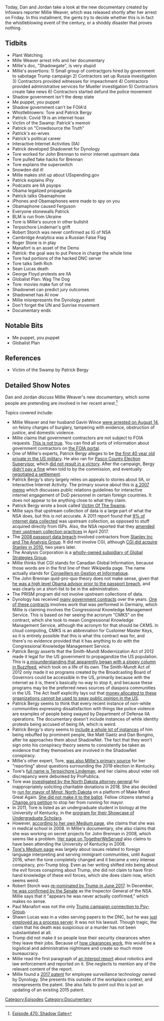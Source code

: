 {{DEFAULTSORT:
    #_EPISODE_0470:ShadowGate
}}{{Episode
    | title           = ShadowGate
    | caption         = Listen to this episode on [https://knowledgefight.libsyn.com/470-shadowgate Libsyn] [https://open.spotify.com/episode/0WzgfKlwIzvwZWmWc5RbGx Spotify], Read the [[Transcript/470: ShadowGate|Unofficial Transcript]], View discussion on [https://reddit.com/ibagpi Reddit]
    | episodeNumber   = 470
    | length          = 03:27:25
    | airDate         = August 17, 2020
    | episodeType     = [[:Category:Documentary|Documentary]]
    | appearance      = [[Millie Weaver]], [[Tore (Terpsichore Lindeman)]], [[Patrick Bergy]], [[John Brennan]], [[Edward Snowden]], [[Robert Storch]], [[Roger Stone]], [[Paul Manafort]], [[Seth Rich]], [[Sean Lucas]], [[George Floyd]]
    | previousEpisode = [[469: August 12-13, 2020]]
    | nextEpisode     = [[471: August 14-16, 2020]]
}}

{{Stub}}

Today, Dan and Jordan take a look at the new documentary created by Infowars reporter Millie Weaver, which was released shortly after her arrest on Friday. In this installment, the gents try to decide whether this is in fact the whistleblowing event of the century, or a shoddy disaster that proves nothing.

==Tidbits==

*Plant Watching
*Mille Weaver arrest info and her documentary
*Millie's doc, "Shadowgate", is very stupid
*Millie's assertions: 1) Small group of contractgors hired by government to sabotage Trump campaign 2) Contractors set up Russia investigation 3) Contractors provided witnesses for impeachment 4) Contractors provided administrative services for Mueller investigation 5) Contractors create fake news 6) Contractors started defund the police movement
*Shadow government isn't the deep state
*Me puppet, you puppet
*Shadow government can't be FOIA'd
*Whistleblowers: Tore and Patrick Bergy
*Patrick: Covid 19 is an internet hoax
*Victim of the Swamp: Patrick's memoir
*Patrick on "Crowdsource the Truth"
*Patrick's ex-wives
*Patrick's political career
*Interactive Internet Activities (IIA)
*Patrick developed Shadownet for Dynology
*Tore worked for John Brennan to mirror internet upstream data
*Tore pulled fake hacks for Brennan
*Tore explains the superswitch
*Snowden did it!
*Millie makes shit up about USspending.gov
*Patrick explains iPsy
*Podcasts are IIA psyops
*Obama legalized propaganda
*Patrick talks Obamaphone
*iPhones and Obamaphones were made to spy on you
*Obamaphone caused Ferguson
*Everyone stonewalls Patrick
*BLM is run from Ukraine
*Tore is Millie's source in other bullshit
*Terpsichore Lindeman's grift
*Robert Storch was never confirmed as IG of NSA
*Cambridge Analytica was a Russian False Flag
*Roger Stone is in play
*Manafort is an asset of the Dems
*Patrick: the goal was to put Pence in charge the whole time
*Tore had portions of the hacked DNC server
*Tore talks Seth Rich
*Sean Lucas death
*George Floyd protests are IIA
*Globalist Plan: Wag The Dog
*Tore: movies make fun of me
*Shadownet can predict jury outcomes
*Shadownet has AI now
*Millie misrepresents the Dynology patent
*Don't forget the UN and Sunrise movement
*Documentary ends

==Notable Bits==

*Me puppet, you puppet
*Globalist Plan

==References==

*Victim of the Swamp by Patrick Bergy

==Detailed Show Notes==

Dan and Jordan discuss Millie Weaver's new documentary, which some people are pretending are involved in her recent arrest.<ref>[https://knowledgefight.com/research/2020/8/17/episode-470-shadow-gate Episode 470: Shadow Gate]</ref>

Topics covered include:

*Millie Weaver and her husband Gavin Wince [https://heavy.com/news/2020/08/millie-weaver/ were arrested on August 14], on felony charges of burglary, tampering with evidence, obstruction of justice, and domestic violence.
*Millie claims that government contractors are not subject to FOIA requests. [https://washingtontechnology.com/articles/2017/02/17/insights-proxmire-foia-advice.aspx This is not true]. You can find all sorts of information about government contractors on [https://foiaonline.gov/foiaonline/action/public/home the FOIA portal].
*One of Millie's experts, Patrick Bergy alleges to be [https://www.tampabay.com/archive/2005/10/27/bound-for-boot-camp-he-s-booted-from-his-job/ the first 40 year old private in the US military]. He also ran for [https://www.tampabay.com/archive/2004/10/11/independent-candidate-strives-to-be-heard/ Pasco County Election Supervisor], which [https://www.pascovotes.gov/portals/pasco/Results/gen04all.htm did not result in a victory]. After the campaign, Bergy [http://www.fec.state.fl.us/FECWebFi.nsf/0/EB6EA80B40C7CA6485257C2F00735CDA/$file/158.pdf didn't pay a fine] when told to by the commission, and eventually [http://www.fec.state.fl.us/FECWebFi.nsf/0/7C014BB7366B7E6785257C0E00587C5B/$file/206.pdf negotiated a settlement].
*Patrick Bergy's story largely relies on appeals to stories about IIA, or Interactive Internet Activity. The primary source about this is [https://fas.org/sgp/othergov/dod/dod060807.pdf a 2007 memo] which discusses public relations guidelines for interactive internet engagement of DoD personnel in certain foreign countries. It does not appear to be anything close to what they claim.
*Patrick Bergy wrote a book called [https://www.amazon.com/Victim-Swamp-State-Destroyed-Private/dp/1977646468 Victim Of The Swamp].
*Millie says that upstream collection of data is a large part of what the NSA does, but this is not accurate. A 2011 report found that [https://www.aclu.org/files/assets/fisc_opinion_10.3.2011.pdf 9% of internet data collected] was upstream collection, as opposed to stuff acquired directly from ISPs. Also, the NSA reported that they [https://www.nsa.gov/news-features/press-room/Article/1618699/nsa-stops-certain-section-702-upstream-activities/ amended their upstream collection practices] in April 2017.
*The [https://www.nytimes.com/2008/03/22/us/politics/22passport.html 2008 passport data breach] involved contractors from [https://web.archive.org/web/20080324040415/http://deepbackground.msnbc.msn.com/archive/2008/03/21/794799.aspx Stanley Inc and The Analysis Group]. It did not involve CGI, although [https://washingtontechnology.com/articles/2010/05/07/cgi-buys-stanley.aspx CGI did acquire Stanley in 2010], two years later.
*The Analysis Corporation is a [https://www.sourcewatch.org/index.php/The_Analysis_Corporation wholly-owned subsidiary of Global Strategies Group].
*Millie thinks that CGI stands for Canadian Global Information, because those words are in the first line of their Wikipedia page. The name actually stands for [https://www.washingtonpost.com/news/wonk/wp/2013/10/16/meet-cgi-federal-the-company-behind-the-botched-launch-of-healthcare-gov/ Conseillers en Gestion et Informatique].
*The John Brennan quid-pro-quo theory does not make sense, given that [https://web.archive.org/web/20110507023129/http://www.northjersey.com/news/120509_North_Bergen_man_is_homeland_security_assistant_for_President_Obama.html he was a high level Obama advisor prior to the passport breach], and was clearly on a short-list to be in the administration.
*The PRISM program did not involve upstream collections of data.
*Dynology has received [https://www.usaspending.gov/#/search/b174b27784aef45c8a6b0640ee63792c many government contracts] over the years. [https://www.usaspending.gov/#/award/CONT_AWD_W912PE08P7083_9700_-NONE-_-NONE- One of these contracts] involves work that was performed in Germany, which Millie is claiming involves the Congressional Knowledge Management Service. This is based on her seeing the acronym "CMKS" on the contract, which she took to mean Congressional Knowledge Management Service, although the acronym for that should be CKMS. In cloud computing, CMKS is an abbreviation for Customer Master Keys, so it is entirely possible that this is what this contract was for, and there's no evidence provided that it has anything to do with the Congressional Knowledge Management Service.
*Patrick Bergy asserts that the Smith-Mundt Modernization Act of 2012 made it legal for the US government to propagandize the US population. This is [https://foreignpolicy.com/2013/07/14/u-s-repeals-propaganda-ban-spreads-government-made-news-to-americans/ a misunderstanding that apparently began with a sloppy column in Buzzfeed], which took on a life of its own. The Smith-Mundt Act of 2012 only made it so programs created by the Broadcasting Board of Governors could be accessible in the US, primarily because with the internet as it is, there's basically no way to stop it, and because these programs may be the preferred news sources of diaspora communities in the US. The Act itself explicitly lays out that [https://www.govinfo.gov/content/pkg/BILLS-112hr5736ih/pdf/BILLS-112hr5736ih.pdf money allocated to these organizations cannot be used to sway public opinion in the US].
*Patrick Bergy seems to think that every recent instance of non-white communities expressing dissatisfaction with things like police violence are examples of people being swayed by Department of Defense IIA operations. The documentary doesn't include instances of white identity protests being accused of being IIA, which is weird.
*Patrick Bergy's story seems to [https://www.victimoftheswamp.com/2020/02/22/the-witness-obamas-shadownet/ include a whole lot of instances] of him being rebuffed by prominent people, like Matt Gaetz and Dan Bongino, after he approaches them about ShadowNet. The fact that they won't sign onto his conspiracy theory seems to consistently be taken as evidence that they themselves are involved in the ShadowNet conspiracy.
*Millie's other expert, Tore, [https://www.infowars.com/breaking-new-evidence-confirms-kentucky-election-fraud/ was also Millie's primary source] for her "reporting" about questions surrounding the 2019 election in Kentucky.
*Tore's [https://www.propublica.org/article/misinformation-efforts-over-kentucky-vote-could-be-playbook-for-2020 full name is Terpsichore Lindeman], and her claims about voter roll discrepancy were debunked by ProPublica.
*Tore was [https://attorneygeneral.nd.gov/news/attorney-general-details-investigation-unlicensed-business-alleged-fraud-tore-maras-lindeman investigated by the North Dakota attorney general] for inappropriately soliciting charitable donations in 2018. She also decided to [https://www.kfyrtv.com/content/news/Second-candidate-running-in-Minot-mayoral-race-468072953.html run for mayor of Minot, North Dakota] on a platform of Make Minot Great Again. [https://www.minotdailynews.com/news/local-news/2018/06/election-results-upheld-in-official-tally/ She did not make it to the ballot]. Fellow citizens started [https://www.change.org/p/concerned-citizens-of-minot-prohibit-tore-maras-lindeman-from-running-for-mayor-in-minot-nd a Change.org petition] to stop her from running for mayor.
*In 2011, Tore is listed as an undergraduate student in biology at the University of Kentucky, in the [https://www.uky.edu/chellgren/sites/www.uky.edu.chellgren/files/FINAL%20ABSTRACT%20BOOK.pdf program for their Showcase of Undergraduate Scholars].
*However, [https://medium.com/immigration-policy/usa-language-confidential-8aec1c253d96 according to her own Medium page], she claims that she was in medical school in 2008. In Millie's documentary, she also claims that she was working on secret projects for John Brennan in 2008, which seems like a problem. [https://navy.togetherweserved.com/usn/servlet/tws.webapp.WebApp?ID=506419&cmd=ShadowBoxProfile&type=Person Her page on TogetherWeServed] also claims to have been attending the University of Kentucky in 2008.
*[https://medium.com/@drlindeman Tore's Medium page] was largely about issues related to foreign language interpreting and serving immigrant communities, until August 2016, when the tone completely changed and it became a very intense conspiracy, pro-Trump blog. Even as her writing shifted into being about the evil forces conspiring about Trump, she did not claim to have first-hand knowledge of these evil forces, which she does claim now, which seems weird.
*Robert Storch was [https://www.whitehouse.gov/presidential-actions/president-donald-j-trump-announces-key-additions-administration-2/ re-nominated by Trump in June 2017]. In December, [https://www.nsa.gov/news-features/press-room/Article/1618765/robert-storch-confirmed-as-national-security-agency-inspector-general/ he was confirmed by the Senate] as the Inspector General of the NSA. Millie says that it "appears he was never actually confirmed," which makes no sense.
*Paul Manafort was not the only [https://www.thedailybeast.com/rick-gates-tells-mueller-about-trump-teams-dealings-with-israeli-intelligence-firm Trump campaign connection to Psy-Group].
*Shawn Lucas was in a video serving papers to the DNC, but he was [https://heavy.com/news/2016/11/shawn-lucas-cause-of-death-drugs-released-kratom-fentanyl-dnc-process-server-democratic-national-committee-hillary-clinton-conspiracy-theory-theories-seth-rich/ just employed as a process server]. It was not his lawsuit. Though tragic, the claim that his death was suspicious or a murder has not been substantiated at all.
*Trump did not make it so people lose their security clearances when they leave their jobs. Because of [https://clearedjobs.net/security-clearance-faqs how clearances work], this would be a logistical and administrative nightmare and create so much more bureaucracy.
*Millie read the first paragraph of [https://www.europarl.europa.eu/cmsdata/196207/UNICRI%20-%20Artificial%20intelligence%20and%20robotics%20for%20law%20enforcement.pdf an Interpol report] about robotics and law enforcement and reported on it. She neglects to mention any of the relevant content of the report.
*Millie found a [https://patents.justia.com/patent/20170061345 2017 patent] for employee surveillance technology owned by Dynology. She presents this outside of the workplace context, and misrepresents the patent. She also fails to point out this is just an updating of an existing 2015 patent.

[[Category:Episodes]]
[[Category:Documentary]]
